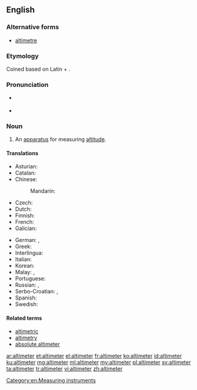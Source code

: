 ==English==

===Alternative forms===
* [[altimetre]]

===Etymology===
Coined based on Latin {{term|altus||high|lang=la}} + {{term|meter|lang=en}}.

===Pronunciation===
* {{a|UK}} {{enPR|əltĭmētər}}
* {{a|US}} {{enPR|əltəmētər}}

===Noun===
{{en-noun}}

# An [[apparatus]] for measuring [[altitude]].

====Translations====
{{trans-top|an apparatus for measuring altitude}}
* Asturian: {{t-|ast|altímetru|m}}
* Catalan: {{t-|ca|altímetre|m}}
* Chinese:
*: Mandarin: {{t|cmn|测高仪}}
* Czech: {{t-|cs|výškoměr|m}}
* Dutch: {{t-|nl|hoogtemeter|m}}
* Finnish: {{t-|fi|korkeusmittari}}
* French: {{t+|fr|altimètre|m}}
* Galician: {{t-|gl|altímetro|m}}
{{trans-mid}}
* German: {{t-|de|Höhenmesser|m}}, {{t-|de|Altimeter|n}}
* Greek: {{t+|el|υψόμετρο|n|tr=ipsómetro}}
* Interlingua: {{t-|ia|altimetro}}
* Italian: {{t-|it|altimetro|m}}
* Korean: {{t+|ko|고도계|tr=godoge|sc=Kore}}
* Malay: {{t|ms|jangka tinggi}}, {{t|ms|altimeter}}
* Portuguese: {{t+|pt|altímetro|m}}
* Russian: {{t+|ru|альтиметр|m|sc=Cyrl|tr=al'timétr}}, {{t+|ru|высотомер|m|sc=Cyrl|tr=vysotomér}}
* Serbo-Croatian: {{t-|sh|visinomjer|m|alt=vȉsinomjēr}}, {{t-|sh|altimetar|m|alt=àltimetar}}
* Spanish: {{t+|es|altímetro|m}}
* Swedish: {{t-|sv|höjdmätare|c}}
{{trans-bottom}}

====Related terms====
* [[altimetric]]
* [[altimetry]]
* [[absolute altimeter]]

[[Category:en:Measuring instruments]]

[[ar:altimeter]]
[[et:altimeter]]
[[el:altimeter]]
[[fr:altimeter]]
[[ko:altimeter]]
[[id:altimeter]]
[[ku:altimeter]]
[[mg:altimeter]]
[[ml:altimeter]]
[[my:altimeter]]
[[pl:altimeter]]
[[sv:altimeter]]
[[ta:altimeter]]
[[tr:altimeter]]
[[vi:altimeter]]
[[zh:altimeter]]